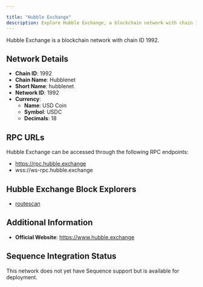 ```yaml
---

title: "Hubble Exchange"
description: Explore Hubble Exchange, a blockchain network with chain ID 1992. Learn about its native currency, USD Coin, and how to interact with the network.
---
```




Hubble Exchange is a blockchain network with chain ID 1992.

## Network Details

- **Chain ID**: 1992
- **Chain Name**: Hubblenet
- **Short Name**: hubblenet
- **Network ID**: 1992
- **Currency**: 
  - **Name**: USD Coin
  - **Symbol**: USDC
  - **Decimals**: 18

## RPC URLs

Hubble Exchange can be accessed through the following RPC endpoints:

- https://rpc.hubble.exchange
- wss://ws-rpc.hubble.exchange

## Hubble Exchange Block Explorers

- [routescan](https://explorer.hubble.exchange)

## Additional Information

- **Official Website**: https://www.hubble.exchange

## Sequence Integration Status

This network does not yet have Sequence support but is available for deployment.
